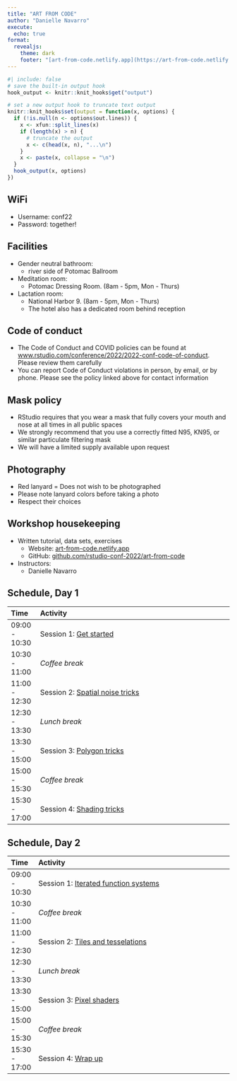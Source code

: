 ```yaml
---
title: "ART FROM CODE"
author: "Danielle Navarro"
execute:
  echo: true
format: 
  revealjs:
    theme: dark
    footer: "[art-from-code.netlify.app](https://art-from-code.netlify.app)"
---
```


```r
#| include: false
# save the built-in output hook
hook_output <- knitr::knit_hooks$get("output")

# set a new output hook to truncate text output
knitr::knit_hooks$set(output = function(x, options) {
  if (!is.null(n <- options$out.lines)) {
    x <- xfun::split_lines(x)
    if (length(x) > n) {
      # truncate the output
      x <- c(head(x, n), "...\n")
    }
    x <- paste(x, collapse = "\n")
  }
  hook_output(x, options)
})
```

## WiFi
	
- Username: conf22
- Password: together!

## Facilities
	
- Gender neutral bathroom: 
    - river side of Potomac Ballroom
- Meditation room: 
    - Potomac Dressing Room. (8am - 5pm, Mon - Thurs)
- Lactation room: 
    - National Harbor 9. (8am - 5pm, Mon - Thurs) 
    - The hotel also has a dedicated room behind reception

## Code of conduct

- The Code of Conduct and COVID policies can be found at [www.rstudio.com/conference/2022/2022-conf-code-of-conduct](https://www.rstudio.com/conference/2022/2022-conf-code-of-conduct/). Please review them carefully
- You can report Code of Conduct violations in person, by email, or by phone. Please see the policy linked above for contact information

## Mask policy

- RStudio requires that you wear a mask that fully covers your mouth and nose at all times in all public spaces 
- We strongly recommend that you use a correctly fitted N95, KN95, or similar particulate filtering mask
- We will have a limited supply available upon request

## Photography

- Red lanyard = Does not wish to be photographed 
- Please note lanyard colors before taking a photo
- Respect their choices

## Workshop housekeeping

- Written tutorial, data sets, exercises
    - Website: [art-from-code.netlify.app](https://art-from-code.netlify.app)
    - GitHub: [github.com/rstudio-conf-2022/art-from-code](https://github.com/rstudio-conf-2022/art-from-code)
- Instructors: 
    - Danielle Navarro

## Schedule, Day 1

| Time          | Activity                                                                              |
| :------------ | :------------------------------------------------------------------------------------ |
| 09:00 - 10:30 | Session 1: [Get started](https://art-from-code.netlify.com/day-1/session-1)           |
| 10:30 - 11:00 | *Coffee break*                                                                        |
| 11:00 - 12:30 | Session 2: [Spatial noise tricks](https://art-from-code.netlify.com/day-1/session-2)  |
| 12:30 - 13:30 | *Lunch break*                                                                         |
| 13:30 - 15:00 | Session 3: [Polygon tricks](https://art-from-code.netlify.com/day-1/session-3)        |
| 15:00 - 15:30 | *Coffee break*                                                                        |
| 15:30 - 17:00 | Session 4: [Shading tricks](https://art-from-code.netlify.com/day-1/session-4)        |

## Schedule, Day 2

| Time          | Activity                                                                                  |
| :------------ | :---------------------------------------------------------------------------------------- |
| 09:00 - 10:30 | Session 1: [Iterated function systems](https://art-from-code.netlify.com/day-2/session-1) |
| 10:30 - 11:00 | *Coffee break*                                                                            |
| 11:00 - 12:30 | Session 2: [Tiles and tesselations](https://art-from-code.netlify.com/day-2/session-2)    |
| 12:30 - 13:30 | *Lunch break*                                                                             |
| 13:30 - 15:00 | Session 3: [Pixel shaders](https://art-from-code.netlify.com/day-2/session-3)             |
| 15:00 - 15:30 | *Coffee break*                                                                            |
| 15:30 - 17:00 | Session 4: [Wrap up](https://art-from-code.netlify.com/day-2/session-4)                   |
